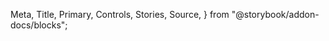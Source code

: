   Meta,
  Title,
  Primary,
  Controls,
  Stories,
  Source,
} from "@storybook/addon-docs/blocks";

<Meta isTemplate title="How to use Dropdown" />

<Title />
適用 : 下拉選單項目；繼承自 Flowbite `Dropdown` 元件

<Primary />

# Controls
這邊僅列出幾項可設定參數值，內部屬性請參考**properties內部屬性**區塊。

<Controls />

---

# Usage API

初始化 Dropdown 元件，帶入 `target`、`trigger`、`options` 等參數，並設定內部屬性

```javascript
new Dropdown(target, trigger, (bindFilteroption = {}), changeHandler);
```

> ### Initial 初始化
>
> 使用 Dropdown 元件時，初始化方式可以分為兩種 : (主要差異在target及trigger帶入的值)

- **有已知節點** : 帶入已知 DOM 節點
  已經有靜態節點或是可以抓取到的DOM節點時，直接作為參數帶入綁定

  ```javascript
  let container = createElement("div");
  container.innerHTML = `
          <h3 class="input-label">title</h3>
          <label class="label input-label">
              <input type="text" class="dropdown-input" />
          </label>
          <ul id="test_dropdown" class="dropdown-item"></ul>
          <select id="test" class="select dropdown-select">
              <option value="a">A</option>
              <option value="b">B</option>
              <option value="c">C</option>
          </select>
    `;

  // container is the exist node
  let target = document.getElementById("test_dropdown");
  let trigger = target.previousSilblingElement.querySelector(".dropdown-input");

  let dropdownInstance = new Dropdown(target, trigger);
  ```  
<br/>

- **target 直接帶入要自訂id、trigger 則帶入要渲染的選項`selectOptions`陣列**

  ```javascript
  const selectOptions = [
    { value: 1, text: "One" },
    { value: 2, text: "Two" },
  ];
  let dropdownInstance = new Dropdown("test_2", selectOptions);
  ```

<br/>

> ### parameters 參數設定

 - <span className="sb-unstyled font-black">target</span>
   <span className="sb-unstyled data-type element">HTMLElement</span>
    ```html
    <!-- 基本下拉選單結構 -->
    <h3 class="input-label">title</h3>
    <label class="label input-label">
      <input type="text" class="dropdown-input" />
    </label>
    <ul id="example_dropdown" class="dropdown-item"></ul>
    <select id="example" class="select dropdown-select"></select>
    ```
<br/>

 - <span className="sb-unstyled font-black">trigger</span>
   <span className="sb-unstyled data-type element">HTMLElement</span>
   <span> | </span>
   <span className="sb-unstyled data-type arr">Array</span>  
   trigger 可以是HTMLElement，或是把要設定的選項物件以陣列形式傳入 :  

    ```javascript 
    const selectOptions=[
      {value:"a",text:"A"},
      {value:"b",text:"B"},
      {value:"c",text:"C"},
    ];
    ```
<br/>

 - <span className="sb-unstyled font-black">changeHandler</span>
   <span className="sb-unstyled data-type">function</span>

    作為 onChange 事件函式使用，會綁定到`<select>`元素身上

    ```javascript
    function testChange() {
      let value = this.value;
      console.log("value:", value);
    }

    // trigger change event anywhere
    // value: "A"
    ```
<br/>

 - <span className="sb-unstyled font-black">bindFilteroption</span>
   <span className="sb-unstyled data-type">object</span>

    ```javascript
    //基本 filtHandler 函式，為打字過濾篩選效果
    function filtItem() {
      let inputValue = this.value;
      let ownli = this.parentNode.parentNode.querySelectorAll(".dropdown-item li");
      ownli.forEach((li) => {
        li.textContent.includes(inputValue)
          ? li.classList.remove("hidden")
          : li.classList.add("hidden");
      });
    }

    const bindFilteroption = { filter: true, filterHandler: filtItem };

    let instance = new Dropdown(target, trigger, filtOption);
    ```

<br/>
> ### properties 內部屬性
> <span className="sb-unstyled data-type readonly">Read-only</span><span className="sb-unstyled">可以操作的屬性皆須使用methods來更改</span>

<div className="sb-unstyled table-container overflow-hidden">
  <table className="sb-unstyled table-content">
    <thead>
      <tr className="text-center">
        <td>property</td>
        <td>type</td>
        <td>descriptions</td>
      </tr>
    </thead>
    <tbody>
      <tr>
        <td className="font-bold">UItype</td>
        <td>string</td>
        <td>Dropdown，繼承自`BaseComponent`的屬性，代表該元件名稱</td>
      </tr>
      <tr>
        <td className="font-bold">bindSelect</td>
        <td>HTMLElement</td>
        <td>該下拉選單綁定的`<select>節點元素`</td>
      </tr>
      <tr>
        <td className="font-bold">dropdownChildren</td>
        <td>HTMLCollection</td>
        <td>紀錄目前`<ul>`內所有子節點</td>
      </tr>
      <tr>
        <td className="font-bold">optValuePair</td>
        <td>Object</td>
        <td>
          紀錄每個選項的 value-text 對應值物件；value 為`<option>`的value值、text 則為`<option>`的節點文字
        </td>
      </tr>
      <tr>
        <td className="font-bold">ifAll</td>
        <td>Boolean</td>
        <td>如果原始靜態html的預設值是不拘/全部/全縣，才會加入這個屬性</td>
      </tr>
      <tr>
        <td className="font-bold">containerEl</td>
        <td>HTMLElement</td>
        <td>預設會去抓target的parentElement，如果傳入的參數不是DOM節點，會在生成時建立一個`<div>`並包覆所有子節點作為parentElement</td>
      </tr>
    </tbody>
  </table>
</div>

<br/>

> ### methods 方法
> 提供外部控制方法調整內部屬性值

  <p className="sb-unstyled font-bold text-yellow-500">Quick reference</p>
  <div className="sb-unstyled table-container overflow-hidden">
    <table className="sb-unstyled table-content">
      <thead>
        <tr className="text-center">
          <td>methods</td><td>descriptions</td><td>inherit</td>
        </tr>
      </thead>
      <tbody>
        <tr><td className="font-bold">`.show()`</td><td>顯示綁定的下拉選單</td><td>`flowbiteDropdown`</td></tr>
        <tr><td className="font-bold">`.hide()`</td><td>隱藏綁定的下拉選單</td><td>`flowbiteDropdown`</td></tr>
        <tr><td className="font-bold">`.toggle()`</td><td>切換綁定的下拉選單顯示與否</td><td>`flowbiteDropdown`</td></tr>
        <tr><td>`.getElem()`</td><td>回傳該元件渲染的 DOM 節點元素</td><td>`BaseComponent`</td></tr>
        <tr><td>`.getdropDownInstance()`</td><td>回傳該元件instance object</td></tr>
        <tr><td>`.getDropdownChildren()`</td><td>回傳 `dropdownChildren` 屬性</td></tr>
        <tr><td>`.getTargetDropdown()`</td><td>回傳 `<ul>` 節點</td></tr>
        <tr><td>`.getBindSelect()`</td><td>回傳 `<select>` 節點</td></tr>
        <tr><td>`.clearDropdown()`</td><td>清除 `<ul>`&`<select>`子節點</td></tr>
        <tr><td>`.renderDropdownChildren(...args)`</td><td>重新渲染節點(單純渲染節點、不改value)；通常會接著搭配 `.updateValue()`使用</td></tr>
        <tr><td>`.updateValue()`</td><td>更新預設 `<select>` 的value值(通常render完設定為第一項，如果`<select>`本身有selected option 則以它為主)</td></tr>
      </tbody>
    </table>
  </div>  

  <span className="sb-unstyled methods">.show()</span>
  <span className="sb-unstyled methods">.hide()</span>
  <span className="sb-unstyled methods">.toggle()</span>
  <a
    className="sb-unstyled linkout"
    href="https://flowbite.com/docs/components/dropdowns/"
  > more in flowbite docs</a>

  ```javascript
  let dropdownInstance = new Dropdown(target, trigger);

  dropdownInstance.show(); //list show
  dropdownInstance.hide(); //list hide
  dropdownInstance.toggle(); //switch list visible
  ```

  <span className="sb-unstyled methods">.getDropdownChildren()</span>
  - **Returns**  
  回傳`dropdownChildren`屬性
  ``` javascript 
  let children = Dropdown.getDropdownChildren();
  ```

  <span className="sb-unstyled methods">.getTargetDropdown()</span>
  - **Returns**  
  回傳targetEl屬性(也就是`<ul>`)
  ``` javascript 
  let target = Dropdown.getTargetDropdown();
  ```

  <span className="sb-unstyled methods">.getBindSelect()</span>
  - **Returns**  
  回傳bindSelect屬性(也就是`<select>`)
  ``` javascript 
  let select = Dropdown.getBindSelect();
  ```

  <span className="sb-unstyled methods">.clearDropdown()</span>
  ``` javascript 
  Dropdown.clearDropdown(); //children will be clear 
  ```
  <span className="sb-unstyled methods">.renderDropdownChildren(newliChild, newoptChild, text, optValue = null)</span>
  - **Parameters**  
      - `newChild`: `<li>`節點
      - `text`: 選項文字
      - `newoptChild`:  `<option>`節點
      - `optValue`: 指定 `<option>` value 值

  ```javascript
  let li = document.createElement("li");
  let opt = document.createElement("option");

  Dropdown.renderDropdownChildren(li, "AA", opt, 1);
  ```

  <span className="sb-unstyled methods">.updateValue()</span>
  ```javascript
  //previous renderChildren operations... 
  Dropdown.updateValue();
  ```


